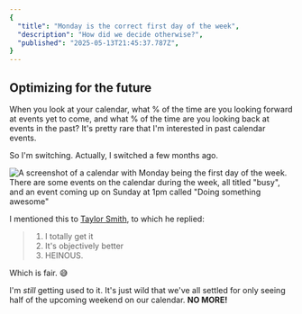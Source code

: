 ```yaml
---
{
  "title": "Monday is the correct first day of the week",
  "description": "How did we decide otherwise?",
  "published": "2025-05-13T21:45:37.787Z",
}
---
```


## Optimizing for the future

When you look at your calendar, what % of the time are you looking forward at events yet to come, and what % of the time are you looking back at events in the past? It's pretty rare that I'm interested in past calendar events.

So I'm switching. Actually, I switched a few months ago.

![A screenshot of a calendar with Monday being the first day of the week. There are some events on the calendar during the week, all titled "busy", and an event coming up on Sunday at 1pm called "Doing something awesome"](../../assets/monday-calendar.png)

I mentioned this to [Taylor Smith](https://tsmith.com/blog/), to which he replied:

> 1. I totally get it
> 2. It's objectively better
> 3. HEINOUS.

Which is fair. 😅

I'm _still_ getting used to it. It's just wild that we've all settled for only seeing half of the upcoming weekend on our calendar. **NO MORE!**
